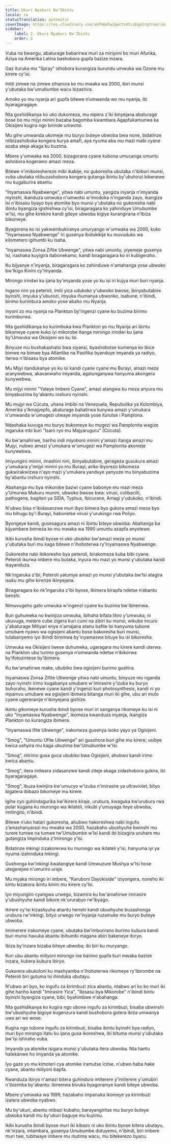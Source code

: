 ```yaml
---
title: Ukuri Nyakuri Kw'Ibintu
locale: rw
statusTranslation: automatic
coverImage: https://res.cloudinary.com/xmfm6mhw3gwctndtcubgx2rptnae/image/upload/v1741354419/small_cover_la_gran_rebelion_28716e29d2.webp
sidebar:
    label: 2. Ukuri Nyakuri Kw'Ibintu
    order: 2
---
```

Vuba na bwangu, abaturage babarirwa muri za miriyoni bo muri Afurika, Aziya na Amerika Latina bashobora gupfa bazize inzara.

Gaz ituruka mu "Spray" ishobora kurangiza burundu umwuka wa Ozone mu kirere cy'isi.

Intiti zimwe na zimwe zihanura ko mu mwaka wa 2000, ibiri munsi y'ubutaka bw'umubumbe wacu bizashira.

Amoko yo mu nyanja ari gupfa bitewe n’umwanda wo mu nyanja, ibi byaragaragaye.

Nta gushidikanya ko uko dukomeza, mu mpera z'iki kinyejana abaturage bose bo mu mijyi minini bazaba bagomba kwambara Agapfukamunwa ka Okisijeni kugira ngo birinde umwotsi.

Mu gihe umwanda ukomeje mu buryo buteye ubwoba bwa none, bidatinze ntibizashoboka kongera kurya amafi, aya nyuma aba mu mazi mabi cyane azaba ateje akaga ku buzima.

Mbere y'umwaka wa 2000, bizagorana cyane kubona umucanga umuntu ashobora kogeramo amazi meza.

Bitewe n'imikoreshereze mibi ikabije, no gukoresha ubutaka n'ibiburi munsi, vuba ubutaka ntibuzashobora kongera gutanga ibintu by'ubuhinzi bikenewe mu kugaburira abantu.

"Inyamaswa Nyabwenge", yitwa nabi umuntu, yangiza inyanja n'imyanda myinshi, ikanduza umwuka n'umwotsi w'imodoka n'inganda zayo, ikangiza Isi n'ibisasu byayo bya atomike byo munsi y'ubutaka no gukoresha nabi ibintu byangiza igishishwa cy'isi, biragaragara ko yahinduye Umubumbe w'Isi, mu gihe kirekire kandi giteye ubwoba kigiye kurangirana n'Ibiza bikomeye.

Byagorana ko isi yakwambukiranya umuryango w'umwaka wa 2000, kuko "Inyamaswa Nyabwenge" iri gusenya ibidukikije ku muvuduko wa kilometero igihumbi ku isaha.

"Inyamaswa Zonsa Zifite Ubwenge", yitwa nabi umuntu, yiyemeje gusenya Isi, irashaka kuyigira itabonekamo, kandi biragaragara ko iri kubigeraho.

Ku bijyanye n'inyanja, biragaragara ko zahinduwe n'amahanga yose ubwoko bw'Ikigo Kinini cy'Imyanda.

Mirongo irindwi ku ijana by'imyanda yose yo ku isi iri kujya muri buri nyanja.

Ingano nini ya peteroli, imiti yica udukoko y'ubwoko bwose, ibinyabutabire byinshi, imyuka y'uburozi, imyuka ihumanya ubwonko, isabune, n'ibindi, birimo kurimbura amoko yose abaho mu Nyanja.

Inyoni zo mu nyanja na Plankton by'ingenzi cyane ku buzima birimo kurimburwa.

Nta gushidikanya ko kurimbuka kwa Plankton yo mu Nyanja ari ibintu bikomeye cyane kuko iyi mikorobe itanga mirongo irindwi ku ijana by'Umwuka wa Okisijeni wo ku Isi.

Binyuze mu bushakashatsi bwa siyansi, byashobotse kumenya ko ibice bimwe na bimwe bya Atlantike na Pasifika byanduye imyanda ya radiyo, iterwa n'ibisasu bya atomike.

Mu Mijyi itandukanye yo ku isi kandi cyane cyane mu Burayi, amazi meza aranywebwa, akavanwaho imyanda, agatunganywa hanyuma akongera kunywebwa.

Mu mijyi minini "Yateye Imbere Cyane", amazi atangwa ku meza anyura mu binyabuzima by'abantu inshuro nyinshi.

Mu mujyi wa Cúcuta, uhana imbibi na Venezuela, Repubulika ya Kolombiya, Amerika y'Amajyepfo, abaturage bahatirwa kunywa amazi y'umukara n'umwanda w'umugezi utwaye imyanda yose iturutse i Pamplona.

Ndashaka kuvuga mu buryo bukomeye ku mugezi wa Pamplonita wagize ingaruka mbi kuri "Isaro ryo mu Majyaruguru" (Cúcuta).

Ku bw'amahirwe, hariho indi miyoboro minini y'amazi itanga amazi mu Mujyi, nubwo amazi y'umukara w'umugezi wa Pamplonita akomeje kunywebwa.

Imiyungiro minini, imashini nini, ibinyabutabire, gerageza gusukura amazi y'umukara y'imijyi minini yo mu Burayi, ariko ibyorezo bikomeza gukwirakwizwa n'ayo mazi y'umukara yanduye yanyuze mu binyabuzima by'abantu inshuro nyinshi.

Abahanga mu bya mikorobe bazwi cyane babonye mu mazi meza y'Umurwa Mukuru munini, ubwoko bwose bwa: virusi, colibacilli, pathogene, bagiteri ya SIDA, Typhus, Ibicurane, Amagi y'udukoko, n'ibindi.

N'ubwo bisa n'ibidasanzwe muri ibyo bimera byo gukora amazi meza byo mu bihugu by'i Burayi, habonetse virusi y'urukingo rwa Poliyo.

Byongeye kandi, gusesagura amazi ni ibintu biteye ubwoba: Abahanga ba kijyambere bemeza ko mu mwaka wa 1990 umuntu azapfa anyotewe.

Ikibi kurusha ibindi byose ni uko ububiko bw'amazi meza yo munsi y'ubutaka buri mu kaga bitewe n'ihohoterwa ry'Inyamaswa Nyabwenge.

Gukoresha nabi ibikoresho bya peteroli, birakomeza kuba bibi cyane. Peteroli ikurwa imbere mu butaka, inyura mu mazi yo munsi y'ubutaka kandi ikayanduza.

Nk’ingaruka z’ibi, Peteroli yatumye amazi yo munsi y’ubutaka bw’Isi atagira isuku mu gihe kirenze ikinyejana.

Biragaragara ko nk’ingaruka z’ibi byose, ibimera birapfa ndetse n’abantu benshi.

Nimuvugeho gato umwuka w'ingenzi cyane ku buzima bw'ibiremwa.

Buri guhumeka no kwinjiza umwuka, ibihaha bifata litiro y'umwuka, ni ukuvuga, metero cube zigera kuri cumi na zibiri ku munsi, wikube incuro y'abaturage Miliyari enye n'amajana atanu bafite Isi hanyuma tubone umubare nyawo wa ogisijeni abantu bose bakoresha buri munsi, tutabariyemo iyo ibindi biremwa by'inyamaswa bituye ku isi bikoresha.

Umwuka wa Okisijeni twese duhumeka, ugaragara mu kirere kandi uterwa na Plankton ubu turimo gusenya n’umwanda ndetse n’ibikorwa by’ifotozintese by’ibimera.

Ku bw'amahirwe make, ububiko bwa ogisijeni burimo gushira.

Inyamaswa Zonsa Zifite Ubwenge yitwa nabi umuntu, binyuze mu nganda zayo nyinshi irimo kugabanya umubare w'imirasire y'izuba ku buryo buhoraho, ikenewe cyane kandi y'ingenzi kuri photosynthesis, kandi ni yo mpamvu umubare wa ogisijeni ibimera bitanga muri iki gihe, ubu ari muto cyane ugereranije n'ikinyejana gishize.

Ikintu gikomeye kurusha ibindi byose muri iri sanganya rikomeye ku isi ni uko "Inyamaswa Nyabwenge", ikomeza kwanduza inyanja, ikangiza Plankton no kurangiza ibimera.

"Inyamaswa Ifite Ubwenge", irakomeza gusenya isoko yayo ya Ogisijeni.

"Smog", "Umuntu Ufite Ubwenge" ari gusohora buri gihe mu kirere; usibye kwica ushyira mu kaga ubuzima bw'Umubumbe w'Isi.

"Smog", ntirimo gusa guca ububiko bwa Ogisijeni, ahubwo kandi irimo kwica abantu.

"Smog", itera indwara zidasanzwe kandi ziteje akaga zidashobora gukira, ibi byaragaragaye.

"Smog", ibuza kwinjira kw'umucyo w'izuba n'imirasire ya ultraviolet, bityo bigatera ibibazo bikomeye mu kirere.

Igihe cyo guhindagurika kw’ikirere kiraje, urubura, kwaguka kw’urubura rwa polar kugana ku murongo wa ikilateli, inkubi y’umuyaga iteye ubwoba, imitingito, n’ibindi.

Bitewe n’uko hatari gukoresha, ahubwo hakoreshwa nabi ingufu z’amashanyarazi mu mwaka wa 2000, hazabaho ubushyuhe bwinshi mu turere tumwe na tumwe tw’Umubumbe w’Isi kandi ibi bizagira uruhare mu gutangiza Impinduka z’Imirongo y’Isi.

Bidatinze inkingi zizakorerwa ku murongo wa ikilateli y'isi, hanyuma iyi ya nyuma izahinduka Inkingi.

Gushonga kw'inkingi kwatangiye kandi Umwuzure Mushya w'Isi hose utegerejwe n'umuriro uraje.

Mu myaka mirongo iri imbere, "Karuboni Dayokiside" iziyongera, noneho iki kintu kizakora ikintu kinini mu kirere cy'Isi.

Iyo miyungiro cyangwa urwego, bizamira ku bw'amahirwe imirasire y'ubushyuhe kandi bikore nk'ururabyo rw'ibyago.

Ikirere cy'isi kizashyuha ahantu henshi kandi ubushyuhe buzashonga urubura rw'inkingi, bityo urwego rw'inyanja ruzamuke mu buryo buteye ubwoba.

Imimerere irakomeye cyane, ubutaka bw’imburirano burimo kubura kandi buri munsi havuka abantu ibihumbi magana abiri bakeneye ibiryo.

Ibiza by'inzara bizaba biteye ubwoba; ibi biri ku muryango.

Kuri ubu abantu miliyoni mirongo ine barimo gupfa buri mwaka bazize inzara, kubera kubura ibiryo.

Gukorera ubukoloni ku mashyamba n'ihohoterwa rikomeye ry'Ibirombe na Peteroli biri gutuma Isi ihinduka ubutayu.

N'ubwo ari byo, ko ingufu za kirimbuzi zica abantu, ntabwo ari ko ko muri iki gihe hariho kandi "Imirasire Yica", "Ibisasu bya Mikorobe" n'ibindi bintu byinshi byangiza cyane, bibi; byahimbwe n'abahanga.

Nta gushidikanya ko kugira ngo ubone ingufu za kirimbuzi, bisaba ubwinshi bw'ubushyuhe bigoye kugenzura kandi bushobora gutera ibiza umwanya uwo ari wo wose.

Kugira ngo tubone ingufu za kirimbuzi, bisaba ibintu byinshi bya radiyo, muri byo mirongo itatu ku ijana gusa ikoreshwa, ibi bituma munsi y'ubutaka bw'isi ishiraho vuba.

Imyanda ya atomike isigara munsi y'ubutaka itera ubwoba. Nta hantu hatekanwe ho imyanda ya atomike.

Iyo gaze yo mu kimoteri cya atomike iramutse icitse, n'ubwo haba hake cyane, abantu miliyoni bapfa.

Kwanduza ibiryo n'amazi bitera guhindura imiterere y'imiterere y'umubiri n'ibisimba by'abantu: ibiremwa bivuka byagoramye kandi biteye ubwoba.

Mbere y'umwaka wa 1999, hazabaho impanuka ikomeye ya kirimbuzi izatera ubwoba nyabwo.

Mu by'ukuri, abantu ntibazi kubaho, barayangiritse mu buryo buteye ubwoba kandi mu by'ukuri baguye mu kuzimu.

Ikibi kurusha ibindi byose muri iki kibazo ni uko ibintu byose bitera ubutayu, nk'inzara, intambara, gusenya Umubumbe dutuyemo, n'ibindi, biri imbere muri twe, tubitwaye imbere mu mutima wacu, mu bitekerezo byacu.

